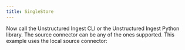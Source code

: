 ```yaml
---
title: SingleStore
---
```



<NewDocument />


<SharedSingleStore />
<SharedSingleStoreSchema />
<SharedAPIKeyURL/>

Now call the Unstructured Ingest CLI or the Unstructured Ingest Python library. The source connector can be any of the ones supported. This example uses the local source connector:


<CodeGroup>
  <SingleStoreAPISh />
  <SingleStoreAPIPyV2 />
</CodeGroup>